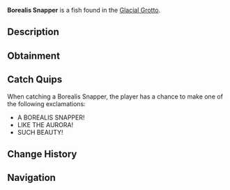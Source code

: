 {{FishInfobox
|image          = Borealis Snapper.png
|rarity         = Legendary
|sea            = First Sea
|location       = [[Glacial Grotto]]
|sublocation    = 
|sources        = Fishing Rod
|radar_location = 
|prog_speed     = -30
|xp             = 1200
|weather        = Clear
|time           = Night
|season         = Winter
|bait           = Fish Head
|base_weight    = 160
|base_value     = 3500
|weight_range   = 80
|base_chance    = 1
|base_resil     = 20
}}
'''Borealis Snapper''' is a {{Rarity|Legendary}} fish found in the [[Glacial Grotto]].

== Description ==
{{Description|A vibrant fish with glowing, aurora-like patterns across its scales and frosted fins.|Bestiary Entry}}

== Obtainment ==
{{Description|Active in the Glacial Grotto during the northern lights.|Bestiary Hint}}
{{Fish Availability|
Glacial Grotto
|top_rods      = 
Leviathan's Fang Rod\57468.44\189114.96;
Free Spirit Rod\49554.01\183123.59;
Trident Rod\47926.39\177108.84;
Ethereal Prism Rod\43483.44\114604.6;
No-Life Rod\42806.66\141111.96;
Lucky Rod\24375.78\89309.21;
Resourceful Rod\32799.36\91693.12;
Destiny Rod\34042.01\92256.61;
Azure Of Lagoon\30705.58\133474.62;
Long Rod\25776.37\95593;
Adventurer's Rod\21075.27\87846.1;
Seraphic Rod\42646.23\116444.31;
Rod Of The Forgotten Fang\39634.38\110631;
Challenger's Rod\38664.17\112805.59;
Rod Of The Depths\35457.99\99183.73;
Rod Of The Exalted One\34609.48\95222.85;
Zeus Rod\34511.01\101765.99;
Verdant Shear Rod\33754.69\101120.25;
Blazebringer Rod\32899.03\97535.95;
Depthseeker Rod\31330.4\96434.2;
Avalanche Rod\28048.72\86120.53;
Volcanic Rod\26912.29\80462.94;
Steady Rod\8894.95\32722.09
|recommended   = Trident Rod
}}

== Catch Quips ==
When catching a Borealis Snapper, the player has a chance to make one of the following exclamations:
* A BOREALIS SNAPPER!
* LIKE THE AURORA!
* SUCH BEAUTY!

== Change History ==
{{Change History|{{subst:Current Version}}}}

== Navigation ==
{{Fish Navbox|Glacial Grotto}}